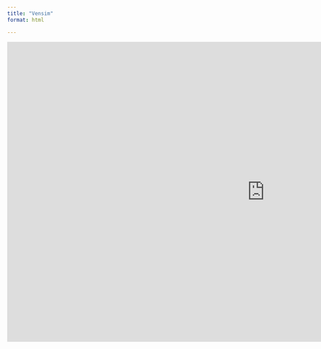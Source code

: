 ```yaml
---
title: "Vensim"
format: html

---
```



```{=html}

<iframe src="https://modelo-enfriamiento.netlify.app/" 
 width="1200" 
 height="700" 
 frameborder="0" 
 allowfullscreen>
</iframe>

```
